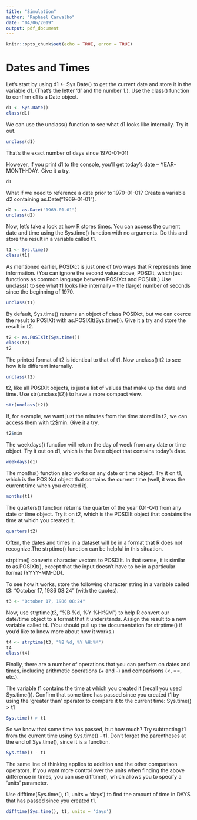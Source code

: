 ```yaml
---
title: "Simulation"
author: "Raphael Carvalho"
date: "04/06/2019"
output: pdf_document
---
```


```r
knitr::opts_chunk$set(echo = TRUE, error = TRUE)
```

# Dates and Times


 Let's start by using d1 <- Sys.Date() to get the current date and store it in the variable d1. (That's the letter 'd' and the number 1.). Use the class() function to confirm d1 is a Date object.

```r
d1 <- Sys.Date()
class(d1)
```

We can use the unclass() function to see what d1 looks like internally. Try it out.

```r
unclass(d1)
```

That's the exact number of days since 1970-01-01!

However, if you print d1 to the console, you'll get today's date -- YEAR-MONTH-DAY. Give it a try.
```r
d1
```

What if we need to reference a date prior to 1970-01-01? Create a variable d2 containing as.Date("1969-01-01").

```r
d2 <- as.Date("1969-01-01")
unclass(d2)
```

Now, let's take a look at how R stores times. You can access the current date and time using the Sys.time() function with no arguments. Do this and store the result in a variable called t1.

```r
t1 <- Sys.time()
class(t1)
```

As mentioned earlier, POSIXct is just one of two ways that R represents time information. (You can ignore the second value above, POSIXt, which just functions as common language between POSIXct and POSIXlt.) Use unclass() to see what t1 looks like internally -- the (large) number of seconds since the beginning of 1970.

```r
unclass(t1)
```

By default, Sys.time() returns an object of class POSIXct, but we can coerce the result to POSIXlt with as.POSIXlt(Sys.time()). Give it a try and store the result in t2.

```r
t2 <- as.POSIXlt(Sys.time())
class(t2)
t2
```

The printed format of t2 is identical to that of t1. Now unclass() t2 to see how it is different internally.

```r
unclass(t2)
```

t2, like all POSIXlt objects, is just a list of values that make up the date and time. Use str(unclass(t2)) to have a more compact view. 

```r
str(unclass(t2))
```

If, for example, we want just the minutes from the time stored in t2, we can access them with t2$min. Give it a try.

```r
t2$min
```

The weekdays() function will return the day of week from any date or time object. Try it out on d1, which is the Date object that contains today's date.

```r
weekdays(d1)
```

The months() function also works on any date or time object. Try it on t1, which is the POSIXct object that contains the current time (well, it was the current time when you created it).

```r
months(t1)
```

The quarters() function returns the quarter of the year (Q1-Q4) from any date or time object. Try it on t2, which is the POSIXlt object that contains the time at which you created it.

```r
quarters(t2)
```

Often, the dates and times in a dataset will be in a format that R does not recognize.The strptime() function can be helpful in this situation.

strptime() converts character vectors to POSIXlt. In that sense, it is similar to as.POSIXlt(), except that the input doesn't have to be in a particular format (YYYY-MM-DD). 

To see how it works, store the following character string in a variable called t3: "October 17, 1986 08:24" (with the quotes).

```r
t3 <- "October 17, 1986 08:24"
```

Now, use strptime(t3, "%B %d, %Y %H:%M") to help R convert our date/time object to a format that it understands. Assign the result to a new variable called t4. (You should pull up the documentation for strptime() if you'd like to know more about how it works.)

```r
t4 <- strptime(t3, "%B %d, %Y %H:%M")
t4
class(t4)
```

Finally, there are a number of operations that you can perform on dates and times, including arithmetic operations (+ and -) and comparisons (<, ==, etc.).

The variable t1 contains the time at which you created it (recall you used Sys.time()). Confirm that some time has passed since you created t1 by using the 'greater than' operator to compare it to the current time: Sys.time() > t1

```r
Sys.time() > t1
```

So we know that some time has passed, but how much? Try subtracting t1 from the current time using Sys.time() - t1. Don't forget the parentheses at the end of Sys.time(), since it is a function.

```r
Sys.time() - t1
```

The same line of thinking applies to addition and the other comparison operators. If you want more control over the units when finding the above difference in times, you can use difftime(), which allows you to specify a 'units' parameter.

Use difftime(Sys.time(), t1, units = 'days') to find the amount of time in DAYS that has passed since you created t1.

```r
difftime(Sys.time(), t1, units = 'days')
```